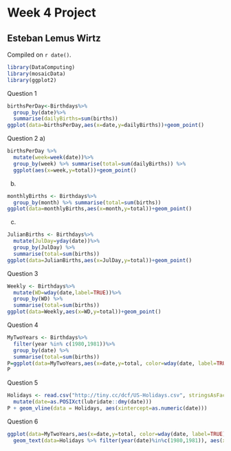 # Week 4 Project

## Esteban Lemus Wirtz

<!-- leave this material as is -->
Compiled on `r date()`.

```r
library(DataComputing)
library(mosaicData)
library(ggplot2)
```
<!-- put your content after this line -->
Question 1
```r
birthsPerDay<-Birthdays%>%
  group_by(date)%>%
  summarise(dailyBirths=sum(births))
ggplot(data=birthsPerDay,aes(x=date,y=dailyBirths))+geom_point()
```
Question 2
a)
```r
birthsPerDay %>%
  mutate(week=week(date))%>%
  group_by(week) %>% summarise(total=sum(dailyBirths)) %>%
  ggplot(aes(x=week,y=total))+geom_point()
```
b)
```r
monthlyBirths <- Birthdays%>%
  group_by(month) %>% summarise(total=sum(births)) 
ggplot(data=monthlyBirths,aes(x=month,y=total))+geom_point()
```
c)
```r
JulianBirths <- Birthdays%>%
  mutate(JulDay=yday(date))%>%
  group_by(JulDay) %>%
  summarise(total=sum(births)) 
ggplot(data=JulianBirths,aes(x=JulDay,y=total))+geom_point()
```

Question 3
```r
Weekly <- Birthdays%>%
  mutate(WD=wday(date,label=TRUE))%>%
  group_by(WD) %>%
  summarise(total=sum(births)) 
ggplot(data=Weekly,aes(x=WD,y=total))+geom_point()
```

Question 4
```r
MyTwoYears <- Birthdays%>%
  filter(year %in% c(1980,1981))%>%
  group_by(date) %>%
  summarise(total=sum(births)) 
P=ggplot(data=MyTwoYears,aes(x=date,y=total, color=wday(date, label=TRUE)))+geom_point()
P
```

Question 5 
```r
Holidays <- read.csv("http://tiny.cc/dcf/US-Holidays.csv", stringsAsFactors = FALSE) %>%
  mutate(date=as.POSIXct(lubridate::dmy(date)))
P + geom_vline(data = Holidays, aes(xintercept=as.numeric(date)))
```

Question 6
```r
ggplot(data=MyTwoYears,aes(x=date,y=total, color=wday(date, label=TRUE)))+geom_point()+ geom_vline(data = Holidays, aes(xintercept=as.numeric(date)))+
  geom_text(data=Holidays %>% filter(year(date)%in%c(1980,1981)), aes(x=date, y=10000, label=holiday), font.size = 3, angle=90, color="black")

```




